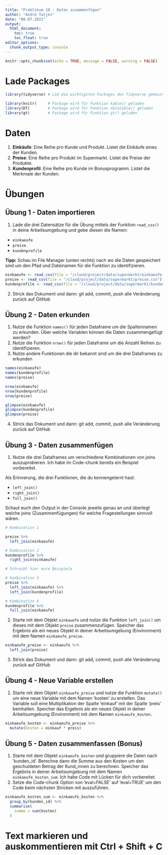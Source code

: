```yaml
---
title: "Praktikum 10 - Daten zusammenfügen"
author: "André Tatjes"
date: "08.07.2021"
output: 
  html_document: 
    toc: true
    toc_float: true
editor_options: 
  chunk_output_type: console
---
```


```r
knitr::opts_chunk$set(echo = TRUE, message = FALSE, warning = FALSE)
```

# Lade Packages

```r
library(tidyverse) # Läd die wichtigsten Packages des Tidyverse gemeinsam

library(knitr)     # Package wird für Funktion kable() geladen
library(DT)        # Package wird für Funktion datatable() geladen
library(gt)        # Package wird für Funktion gt() geladen
```

# Daten

1. **Einkäufe**: Eine Reihe pro Kunde und Produkt. Listet die Einkäufe eines der Kunden.
2. **Preise**: Eine Reihe pro Produkt im Supermarkt. Listet die Preise der Produkte.
3. **Kundenprofil**: Eine Reihe pro Kunde im Bonusprogramm. Listet die Merkmale der Kunden.

# Übungen

## Übung 1 - Daten importieren

1. Lade die drei Datensätze für die Übung mittels der Funktion `read_csv()` in deine Arbeitsumgebung und gebe diesen die Namen:

- `einkaeufe`
- `preise`
- `kundenprofile`

**Tipp:** Schau im File Manager (unten rechts) nach wo die Daten gespeichert sind um den Pfad und Dateinamen für die Funktion zu identifizieren.

```r
einkaeufe <- read_csv(file = "/cloud/project/data/supermarkt/einkaeufe.csv")
preise <- read_csv(file = "/cloud/project/data/supermarkt/preise.csv")
kundenprofile <- read_csv(file = "/cloud/project/data/supermarkt/kundenprofile.csv")
```

2. Strick das Dokument und dann: git add, commit, push alle Veränderung zurück auf GitHub

## Übung 2 - Daten erkunden

1. Nutze die Funktion `names()` für jeden Dataframe um die Spaltennamen zu erkunden. Über welche Variablen können die Daten zusammengefügt werden?
2. Nutze die Funktion `nrow()` für jeden Dataframe um die Anzahl Reihen zu identifizieren.
3. Nutze andere Funktionen die dir bekannt sind um die drei Dataframes zu erkunden

```r
names(einkaeufe)
names(kundenprofile)
names(preise)

nrow(einkaeufe)
nrow(kundenprofile)
nrow(preise)

glimpse(einkaeufe)
glimpse(kundenprofile)
glimpse(preise)
```

4. Strick das Dokument und dann: git add, commit, push alle Veränderung zurück auf GitHub

## Übung 3 - Daten zusammenfügen

1. Nutze die drei Dataframes um verschiedene Kombinationen von joins auszuprobieren. Ich habe im Code-chunk bereits ein Beispiel vorbereitet.

Als Erinnerung, die drei Funktionen, die du kennengelernt hast:

- `left_join()`
- `right_join()`
- `full_join()`

Schaut euch den Output in der Console jeweils genau an und überlegt welche joins (Zusammenfügungen) für welche Fragestellungen sinnvoll wären.

```r

# Kombination 1

preise %>%
  left_join(einkaeufe)

# Kombination 2
kundenprofile %>% 
  right_join(einkaeufe)

# Schreibt hier eure Beispiele

# Kombination 3
preise %>% 
  left_join(einkaeufe) %>% 
  left_join(kundenprofile)

# Kombination 4
kundenprofile %>% 
  full_join(einkaeufe)

```


2. Starte mit dem Objekt `einkauefe` und nutze die Funktion `left_join()` um dieses mit dem Objekt `preise` zusammenzufügen. Speicher das Ergebnis als ein neues Objekt in deiner Arbeitsumgebung (Environment) mit dem Namen `einkaeufe_preise`.

```r
einkaeufe_preise <- einkaeufe %>% 
  left_join(preise)

```

3. Strick das Dokument und dann: git add, commit, push alle Veränderung zurück auf GitHub

## Übung 4 - Neue Variable erstellen

1. Starte mit dem Objekt `einkauefe_preise` und nutze die Funktion `mutate()` um eine neue Variable mit dem Namen 'kosten' zu erstellen. Das Variable soll eine Multiplikation der Spalte 'einkauf' mit der Spalte 'preis' beinhalten. Speicher das Ergebnis als ein neues Objekt in deiner Arbeitsumgebung (Environment) mit dem Namen `einkaeufe_kosten`.

```r
einkaeufe_kosten <- einkaeufe_preise %>% 
  mutate(kosten = einkauf * preis)
```

## Übung 5 - Daten zusammenfassen (Bonus)

1. Starte mit dem Objekt `einkaeufe_kosten` und gruppiere die Daten nach 'kunden_id'. Berechne dann die Summe aus den Kosten um den geschuldeten Betrag der Kund_innen zu berechnen. Speicher das Ergebnis in deiner Arbeitsumgebung mit dem Namen `einkaeufe_kosten_sum`. Ich habe Code mit Lücken für dich vorbereitet.
2. Setze die Code-chunk Option von 'eval=FALSE' auf 'eval=TRUE' um den Code beim nächsten Stricken mit auszuführen.

```r

einkaeufe_kosten_sum <- einkaeufe_kosten %>%
  group_by(kunden_id) %>%
  summarise(
    summe = sum(kosten)
  )

```
# Text markieren und auskommentieren mit Ctrl + Shift + C

<!-- 2. Starte mit dem Objekt `einkaeufe_kosten_sum` und nutze die Funktion `left_join()` um dieses mit dem Objekt `kundenprofile` zusammenzufügen. Selektiere dann nur die Spalten 'vorname', 'nachname', 'summe' und 'email'. Speicher das Ergebnis als ein neues Objekt in deiner Arbeitsumgebung (Environment) mit dem Namen `kunden_tab`. -->

<!-- ```{r} -->

<!-- kunden_tab <- einkaeufe_kosten_sum %>% -->
<!--   left_join(kundenprofile) %>% -->
<!--   select(ends_with("name"), summe, email) -->

<!-- ``` -->

<!-- 3. Strick das Dokument und dann: git add, commit, push alle Veränderung zurück auf GitHub -->

<!-- ## Übung 6 - Daten als Tabelle darstellen (Bonus) -->

<!-- 1. Nutze das Objekt `kunden_tab` und den Pipe-Operator um eine Code-Sequenz zu schreiben welche das Objekt `kunden_tab` mit der Funktion `gt()` verbindet. -->

<!-- ```{r} -->
<!-- kunden_tab %>% -->
<!--   gt() -->
<!-- ``` -->

<!-- 2. Nutze das Objekt `kunden_tab` und den Pipe-Operator um eine Code-Sequenz zu schreiben welche das Objekt `kunden_tab` mit der Funktion `datatable()` verbindet. -->

<!-- ```{r} -->
<!-- kunden_tab %>% -->
<!--   datatable() -->
<!-- ``` -->

<!-- 3. Nutze das Objekt `kunden_tab` und den Pipe-Operator um eine Code-Sequenz zu schreiben welche das Objekt `kunden_tab` mit der Funktion `kable()` verbindet. -->

<!-- ```{r} -->
<!-- kunden_tab %>% -->
<!--   kable() -->
<!-- ``` -->

<!-- 4. Strick das Dokument und schau dir die drei Tabellen in der resulitierenden HTML Datei an. -->

<!-- 5. Git add, commit, push alle Veränderung zurück auf GitHub -->
